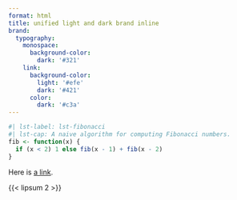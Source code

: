 ```yaml
---
format: html
title: unified light and dark brand inline
brand:
  typography:
    monospace:
      background-color:
        dark: '#321'
    link:
      background-color:
        light: '#efe'
        dark: '#421'
      color:
        dark: '#c3a'
---
```



```r
#| lst-label: lst-fibonacci
#| lst-cap: A naive algorithm for computing Fibonacci numbers.
fib <- function(x) {
  if (x < 2) 1 else fib(x - 1) + fib(x - 2)
}
```

Here is [a link](https://example.com).

{{< lipsum 2 >}}


